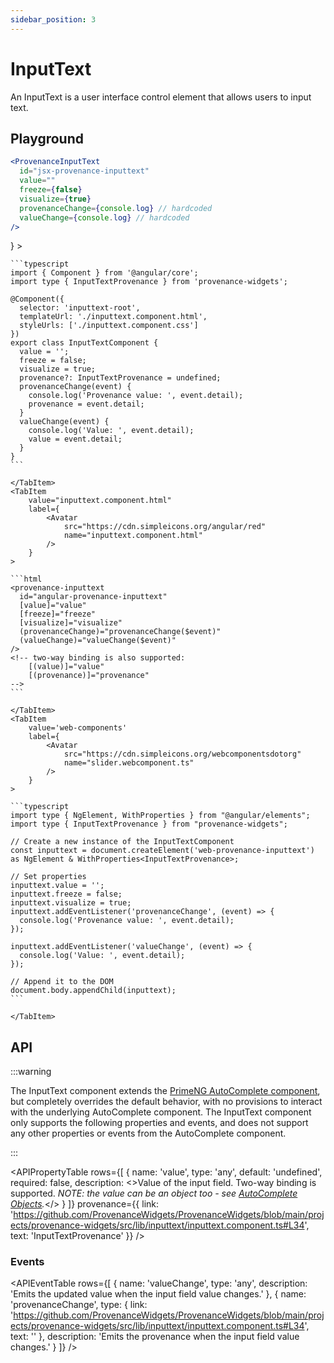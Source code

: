 ```yaml
---
sidebar_position: 3
---
```


# InputText

An InputText is a user interface control element that allows users to input text.

## Playground

```jsx live
<ProvenanceInputText 
  id="jsx-provenance-inputtext"
  value=""
  freeze={false}
  visualize={true}
  provenanceChange={console.log} // hardcoded
  valueChange={console.log} // hardcoded
/>
```

<PlaygroundAdmonition />

<Tabs>
    <TabItem 
        value='inputtext.component.ts' 
        label={
            <Avatar 
            src="https://cdn.simpleicons.org/angular/red"
            name="inputtext.component.ts"
            />
        }
    >

    ```typescript
    import { Component } from '@angular/core';
    import type { InputTextProvenance } from 'provenance-widgets';

    @Component({
      selector: 'inputtext-root',
      templateUrl: './inputtext.component.html',
      styleUrls: ['./inputtext.component.css']
    })
    export class InputTextComponent {
      value = '';
      freeze = false;
      visualize = true;
      provenance?: InputTextProvenance = undefined;
      provenanceChange(event) {
        console.log('Provenance value: ', event.detail);
        provenance = event.detail;
      }
      valueChange(event) {
        console.log('Value: ', event.detail);
        value = event.detail;
      }
    }
    ```

    </TabItem>
    <TabItem 
        value="inputtext.component.html" 
        label={
            <Avatar 
                src="https://cdn.simpleicons.org/angular/red"
                name="inputtext.component.html"
            />
        }
    >
    
    ```html
    <provenance-inputtext 
      id="angular-provenance-inputtext"
      [value]="value"
      [freeze]="freeze"
      [visualize]="visualize"
      (provenanceChange)="provenanceChange($event)"
      (valueChange)="valueChange($event)"
    />
    <!-- two-way binding is also supported:
        [(value)]="value"
        [(provenance)]="provenance"
    -->
    ```
    
    </TabItem>
    <TabItem 
        value='web-components' 
        label={
            <Avatar 
                src="https://cdn.simpleicons.org/webcomponentsdotorg"
                name="slider.webcomponent.ts"
            />
        }
    >
    
    ```typescript
    import type { NgElement, WithProperties } from "@angular/elements";
    import type { InputTextProvenance } from "provenance-widgets";

    // Create a new instance of the InputTextComponent
    const inputtext = document.createElement('web-provenance-inputtext') as NgElement & WithProperties<InputTextProvenance>;

    // Set properties
    inputtext.value = '';
    inputtext.freeze = false;
    inputtext.visualize = true;
    inputtext.addEventListener('provenanceChange', (event) => {
      console.log('Provenance value: ', event.detail);
    });

    inputtext.addEventListener('valueChange', (event) => {
      console.log('Value: ', event.detail);
    });

    // Append it to the DOM
    document.body.appendChild(inputtext);
    ```
    
    </TabItem>
</Tabs>

## API

:::warning

The InputText component extends the [PrimeNG AutoComplete component](https://www.primefaces.org/primeng-v15-lts/autocomplete), but completely overrides the default behavior, with no provisions to interact with the underlying AutoComplete component. The InputText component only supports the following properties and events, and does not support any other properties or events from the AutoComplete component.

:::

<APIHeaderTable selector="provenance-inputtext"/>

<APIPropertyTable 
    rows={[
        {
            name: 'value',
            type: 'any',
            default: 'undefined',
            required: false,
            description: <>Value of the input field. Two-way binding is supported. <i>NOTE: the value can be an object too - see <a href="https://www.primefaces.org/primeng-v15-lts/autocomplete#objects" target="_blank" rel="noreferrer">AutoComplete Objects</a>.</i></>
        }
    ]}
    provenance={{
        link: 'https://github.com/ProvenanceWidgets/ProvenanceWidgets/blob/main/projects/provenance-widgets/src/lib/inputtext/inputtext.component.ts#L34',
        text: 'InputTextProvenance'
    }}
/>

### Events

<APIEventTable 
    rows={[
        {
            name: 'valueChange',
            type: 'any',
            description: 'Emits the updated value when the input field value changes.'
        },
        {
            name: 'provenanceChange',
            type: {
                link: 'https://github.com/ProvenanceWidgets/ProvenanceWidgets/blob/main/projects/provenance-widgets/src/lib/inputtext/inputtext.component.ts#L34',
                text: '<InputTextProvenance>'
            },
            description: 'Emits the provenance when the input field value changes.'
        }
    ]}
/>